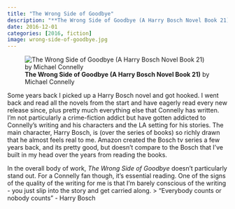```yaml
---
title: "The Wrong Side of Goodbye"
description: "**The Wrong Side of Goodbye (A Harry Bosch Novel Book 21)** by Michael Connelly"
date: 2016-12-01
categories: [2016, fiction]
image: wrong-side-of-goodbye.jpg
---
```

![**The Wrong Side of Goodbye (A Harry Bosch Novel Book 21)** by Michael Connelly](wrong-side-of-goodbye.jpg){fig-align="left"}

Some years back I picked up a Harry Bosch novel and got hooked. I went back and read all the novels from the start and have eagerly read every new release since, plus pretty much everything else that Connelly has written. I'm not particularly a crime-fiction addict but have gotten addicted to Connelly's writing and his characters and the LA setting for his stories. The main character, Harry Bosch, is (over the series of books) so richly drawn that he almost feels real to me. Amazon created the Bosch tv series a few years back, and its pretty good, but doesn't compare to the Bosch that I've built in my head over the years from reading the books.

In the overall body of work, *The Wrong Side of Goodbye* doesn't particularly stand out. For a Connelly fan though, it's essential reading. One of the signs of the quality of the writing for me is that I'm barely conscious of the writing - you just slip into the story and get carried along.
> "Everybody counts or nobody counts" - Harry Bosch 